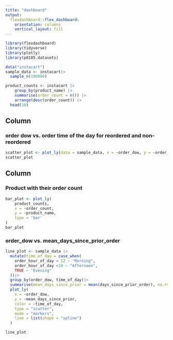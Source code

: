 ```yaml
---
title: "dashboard"
output: 
  flexdashboard::flex_dashboard:
    orientation: columns
    vertical_layout: fill
---
```


```r
library(flexdashboard)
library(tidyverse)
library(plotly)
library(p8105.datasets)
```

```r
data("instacart")
sample_data <- instacart|>
  sample_n(100000)
```

```r
product_counts <- instacart |>
    group_by(product_name) |>
    summarise(order_count = n()) |>
    arrange(desc(order_count)) |>
  head(10)
```

Column {data-width=350}
-----------------------------------------------------------------------

### order dow vs. order time of the day for reordered and non-reordered

```r
scatter_plot <- plot_ly(data = sample_data, x = ~order_dow, y = ~order_hour_of_day, color = ~as.factor(reordered), type = "box")
scatter_plot
```

Column {data-width=650}
-----------------------------------------------------------------------

### Product with their order count

```r
bar_plot <- plot_ly(
    product_counts,
    x = ~order_count,
    y = ~product_name,
    type = 'bar'
)
bar_plot

```


### order_dow vs. mean_days_since_prior_order

```r
line_plot <- sample_data |>
  mutate(time_of_day = case_when(
    order_hour_of_day < 12 ~ "Morning",
    order_hour_of_day <18 ~ "Afternoon",
    TRUE ~ "Evening"
  ))|>
  group_by(order_dow, time_of_day)|>
  summarise(mean_days_since_prior = mean(days_since_prior_order), na.rm = TRUE)|>
  plot_ly(
    x = ~order_dow,
    y = ~mean_days_since_prior,
    color = ~time_of_day,
    type = "scatter",
    mode = "markers",
    line = list(shape = "spline")
  )

line_plot
```


